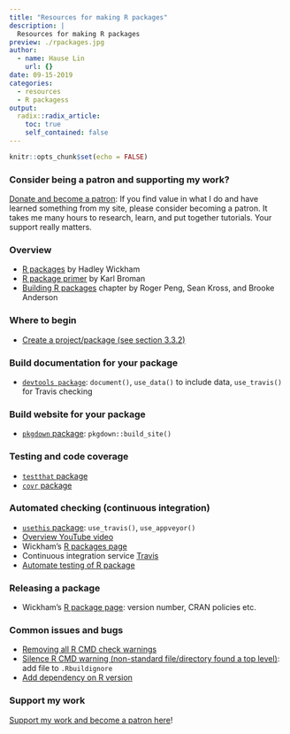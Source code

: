 ```yaml
---
title: "Resources for making R packages"
description: |
  Resources for making R packages
preview: ./rpackages.jpg
author:
  - name: Hause Lin
    url: {}
date: 09-15-2019
categories: 
  - resources
  - R packagess
output:
  radix::radix_article:
    toc: true
    self_contained: false
---
```


```r
knitr::opts_chunk$set(echo = FALSE)
```

### Consider being a patron and supporting my work?

[Donate and become a patron](https://donorbox.org/support-my-teaching): If you find value in what I do and have learned something from my site, please consider becoming a patron. It takes me many hours to research, learn, and put together tutorials. Your support really matters.

### Overview

* [R packages](http://r-pkgs.had.co.nz/) by Hadley Wickham
* [R package primer](https://kbroman.org/pkg_primer/) by Karl Broman
* [Building R packages](https://bookdown.org/rdpeng/RProgDA/building-r-packages.html) chapter by Roger Peng, Sean Kross, and Brooke Anderson

### Where to begin

* [Create a project/package (see section 3.3.2)](https://bookdown.org/rdpeng/RProgDA/the-devtools-package.html)

### Build documentation for your package

* [`devtools package`](https://devtools.r-lib.org/): `document()`, `use_data()` to include data, `use_travis()` for Travis checking

### Build website for your package

* [`pkgdown` package](https://pkgdown.r-lib.org/index.html): `pkgdown::build_site()`

### Testing and code coverage

* [`testthat` package](https://testthat.r-lib.org/)
* [`covr` package](https://covr.r-lib.org/)

### Automated checking (continuous integration)

* [`usethis` package](https://usethis.r-lib.org/): `use_travis()`, `use_appveyor()`
* [Overview YouTube video](https://www.youtube.com/watch?v=As5SM7-F02w)
* Wickham's [R packages page](http://r-pkgs.had.co.nz/check.html)
* Continuous integration service [Travis](https://travis-ci.org/)
* [Automate testing of R package](https://jef.works/blog/2019/02/17/automate-testing-of-your-R-package/)

### Releasing a package

* Wickham's [R package page](http://r-pkgs.had.co.nz/release.html): version number, CRAN policies etc.

### Common issues and bugs

* [Removing all R CMD check warnings](https://www.maxturgeon.ca/check-warnings)
* [Silence R CMD warning (non-standard file/directory found a top level)](https://github.com/r-lib/pkgdown/issues/709): add file to `.Rbuildignore`
* [Add dependency on R version](https://github.com/r-lib/usethis/issues/631)

### Support my work

[Support my work and become a patron here](https://donorbox.org/support-my-teaching)!


